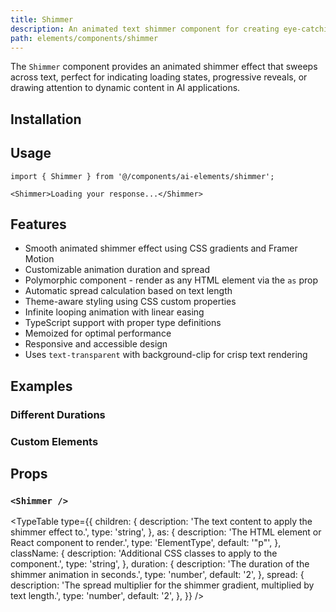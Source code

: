 ```yaml
---
title: Shimmer
description: An animated text shimmer component for creating eye-catching loading states and progressive reveal effects.
path: elements/components/shimmer
---
```


The `Shimmer` component provides an animated shimmer effect that sweeps across text, perfect for indicating loading states, progressive reveals, or drawing attention to dynamic content in AI applications.

<Preview path="shimmer" />

## Installation

<ElementsInstaller path="shimmer" />

## Usage

```tsx
import { Shimmer } from '@/components/ai-elements/shimmer';
```

```tsx
<Shimmer>Loading your response...</Shimmer>
```

## Features

- Smooth animated shimmer effect using CSS gradients and Framer Motion
- Customizable animation duration and spread
- Polymorphic component - render as any HTML element via the `as` prop
- Automatic spread calculation based on text length
- Theme-aware styling using CSS custom properties
- Infinite looping animation with linear easing
- TypeScript support with proper type definitions
- Memoized for optimal performance
- Responsive and accessible design
- Uses `text-transparent` with background-clip for crisp text rendering

## Examples

### Different Durations

<Preview path="shimmer-duration" />

### Custom Elements

<Preview path="shimmer-elements" />

## Props

### `<Shimmer />`

<TypeTable
  type={{
    children: {
      description: 'The text content to apply the shimmer effect to.',
      type: 'string',
    },
    as: {
      description: 'The HTML element or React component to render.',
      type: 'ElementType',
      default: '"p"',
    },
    className: {
      description: 'Additional CSS classes to apply to the component.',
      type: 'string',
    },
    duration: {
      description: 'The duration of the shimmer animation in seconds.',
      type: 'number',
      default: '2',
    },
    spread: {
      description: 'The spread multiplier for the shimmer gradient, multiplied by text length.',
      type: 'number',
      default: '2',
    },
  }}
/>
